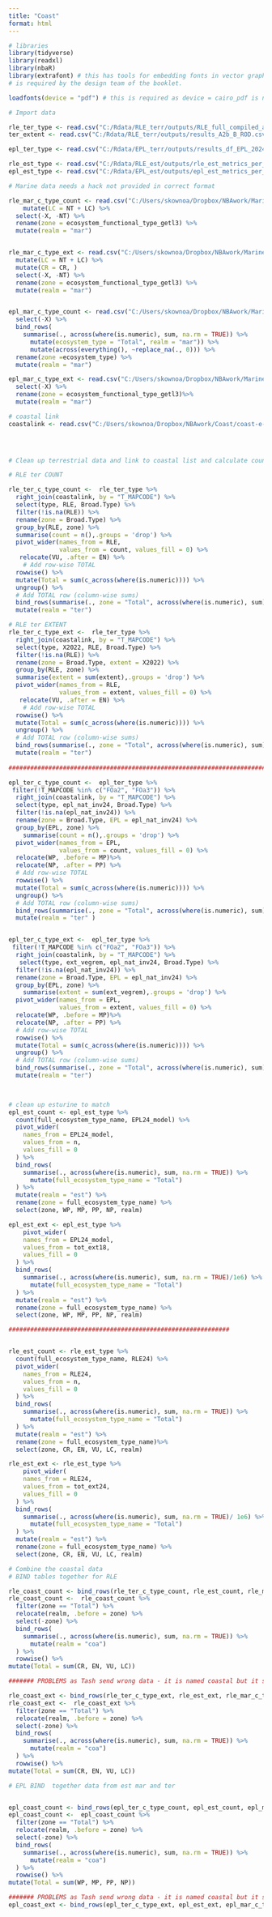 ```yaml
---
title: "Coast"
format: html
---
```


```r

# libraries
library(tidyverse)
library(readxl)
library(nbaR)
library(extrafont) # this has tools for embedding fonts in vector graphics which 
# is required by the design team of the booklet.

loadfonts(device = "pdf") # this is required as device = cairo_pdf is not compatible with CorelDraw
```

```r
# Import data

rle_ter_type <- read.csv("C:/Rdata/RLE_terr/outputs/RLE_full_compiled_adjusted.csv")
ter_extent <- read.csv("C:/Rdata/RLE_terr/outputs/results_A2b_B_ROD.csv")

epl_ter_type <- read.csv("C:/Rdata/EPL_terr/outputs/results_df_EPL_2024_invasives2.csv")

rle_est_type <- read.csv("C:/Rdata/RLE_est/outputs/rle_est_metrics_per_type.csv") 
epl_est_type <- read.csv("C:/Rdata/EPL_est/outputs/epl_est_metrics_per_type.csv")

# Marine data needs a hack not provided in correct format

rle_mar_c_type_count <- read.csv("C:/Users/skownoa/Dropbox/NBAwork/Marine/ETS_coast_efg_type_table.csv")  %>%
    mutate(LC = NT + LC) %>%
  select(-X, -NT) %>%
  rename(zone = ecosystem_functional_type_getl3) %>%
  mutate(realm = "mar")


rle_mar_c_type_ext <- read.csv("C:/Users/skownoa/Dropbox/NBAwork/Marine/ETS_coast_efg_extent_km2_table.csv") %>%
  mutate(LC = NT + LC) %>%
  mutate(CR = CR, )
  select(-X, -NT) %>%
  rename(zone = ecosystem_functional_type_getl3) %>%
  mutate(realm = "mar")


epl_mar_c_type_count <- read.csv("C:/Users/skownoa/Dropbox/NBAwork/Marine/EPL_coast_eco_type_table.csv") %>%
  select(-X) %>%
  bind_rows(
    summarise(., across(where(is.numeric), sum, na.rm = TRUE)) %>%
      mutate(ecosystem_type = "Total", realm = "mar")) %>%
      mutate(across(everything(), ~replace_na(., 0))) %>%
  rename(zone =ecosystem_type) %>%
  mutate(realm = "mar")

epl_mar_c_type_ext <- read.csv("C:/Users/skownoa/Dropbox/NBAwork/Marine/EPL_coast_eco_extent_km2_table.csv") %>%
  select(-X) %>%
  rename(zone = ecosystem_functional_type_getl3)%>%
  mutate(realm = "mar")

# coastal link
coastalink <- read.csv("C:/Users/skownoa/Dropbox/NBAwork/Coast/coast-e-ecosystem_types.csv")


 
```

```r
# Clean up terrestrial data and link to coastal list and calculate count and extent sumamries for RLE and EPL 

# RLE ter COUNT

rle_ter_c_type_count <-  rle_ter_type %>%
  right_join(coastalink, by = "T_MAPCODE") %>%
  select(type, RLE, Broad.Type) %>%
  filter(!is.na(RLE)) %>%
  rename(zone = Broad.Type) %>%
  group_by(RLE, zone) %>%
  summarise(count = n(),.groups = 'drop') %>%
  pivot_wider(names_from = RLE, 
              values_from = count, values_fill = 0) %>%
   relocate(VU, .after = EN) %>%
    # Add row-wise TOTAL
  rowwise() %>%
  mutate(Total = sum(c_across(where(is.numeric)))) %>%
  ungroup() %>%
  # Add TOTAL row (column-wise sums)
  bind_rows(summarise(., zone = "Total", across(where(is.numeric), sum))) %>%
  mutate(realm = "ter")

# RLE ter EXTENT
rle_ter_c_type_ext <-  rle_ter_type %>%
  right_join(coastalink, by = "T_MAPCODE") %>%
  select(type, X2022, RLE, Broad.Type) %>%
  filter(!is.na(RLE)) %>%
  rename(zone = Broad.Type, extent = X2022) %>%
  group_by(RLE, zone) %>%
  summarise(extent = sum(extent),.groups = 'drop') %>%
  pivot_wider(names_from = RLE, 
              values_from = extent, values_fill = 0) %>%
   relocate(VU, .after = EN) %>%
    # Add row-wise TOTAL
  rowwise() %>%
  mutate(Total = sum(c_across(where(is.numeric)))) %>%
  ungroup() %>%
  # Add TOTAL row (column-wise sums)
  bind_rows(summarise(., zone = "Total", across(where(is.numeric), sum))) %>%
  mutate(realm = "ter")
 
###############################################################################

epl_ter_c_type_count <-  epl_ter_type %>%
 filter(!T_MAPCODE %in% c("FOa2", "FOa3")) %>%
  right_join(coastalink, by = "T_MAPCODE") %>%
  select(type, epl_nat_inv24, Broad.Type) %>%
  filter(!is.na(epl_nat_inv24)) %>%
  rename(zone = Broad.Type, EPL = epl_nat_inv24) %>%
  group_by(EPL, zone) %>%
    summarise(count = n(),.groups = 'drop') %>%
  pivot_wider(names_from = EPL, 
              values_from = count, values_fill = 0) %>%
  relocate(WP, .before = MP)%>%
  relocate(NP, .after = PP) %>%
  # Add row-wise TOTAL
  rowwise() %>%
  mutate(Total = sum(c_across(where(is.numeric)))) %>%
  ungroup() %>%
  # Add TOTAL row (column-wise sums)
  bind_rows(summarise(., zone = "Total", across(where(is.numeric), sum))) %>%
  mutate(realm = "ter" )


epl_ter_c_type_ext <-  epl_ter_type %>%
 filter(!T_MAPCODE %in% c("FOa2", "FOa3")) %>%
  right_join(coastalink, by = "T_MAPCODE") %>%
   select(type, ext_vegrem, epl_nat_inv24, Broad.Type) %>%
  filter(!is.na(epl_nat_inv24)) %>%
  rename(zone = Broad.Type, EPL = epl_nat_inv24) %>%
  group_by(EPL, zone) %>%
    summarise(extent = sum(ext_vegrem),.groups = 'drop') %>%
  pivot_wider(names_from = EPL, 
              values_from = extent, values_fill = 0) %>%
  relocate(WP, .before = MP)%>%
  relocate(NP, .after = PP) %>%
  # Add row-wise TOTAL
  rowwise() %>%
  mutate(Total = sum(c_across(where(is.numeric)))) %>%
  ungroup() %>%
  # Add TOTAL row (column-wise sums)
  bind_rows(summarise(., zone = "Total", across(where(is.numeric), sum))) %>%
  mutate(realm = "ter")

  
```

```r
# clean up esturine to match 
epl_est_count <- epl_est_type %>%
  count(full_ecosystem_type_name, EPL24_model) %>%
  pivot_wider(
    names_from = EPL24_model,
    values_from = n,
    values_fill = 0
  ) %>%
  bind_rows(
    summarise(., across(where(is.numeric), sum, na.rm = TRUE)) %>%
      mutate(full_ecosystem_type_name = "Total")
  ) %>%
  mutate(realm = "est") %>%
  rename(zone = full_ecosystem_type_name) %>%
  select(zone, WP, MP, PP, NP, realm)

epl_est_ext <- epl_est_type %>%
    pivot_wider(
    names_from = EPL24_model,
    values_from = tot_ext18,
    values_fill = 0
  ) %>%
  bind_rows(
    summarise(., across(where(is.numeric), sum, na.rm = TRUE)/1e6) %>%
      mutate(full_ecosystem_type_name = "Total")
  ) %>%
  mutate(realm = "est") %>%
  rename(zone = full_ecosystem_type_name) %>%
  select(zone, WP, MP, PP, NP, realm)

#############################################################


rle_est_count <- rle_est_type %>%
  count(full_ecosystem_type_name, RLE24) %>%
  pivot_wider(
    names_from = RLE24,
    values_from = n,
    values_fill = 0
  ) %>%
  bind_rows(
    summarise(., across(where(is.numeric), sum, na.rm = TRUE)) %>%
      mutate(full_ecosystem_type_name = "Total")
  ) %>%
  mutate(realm = "est") %>%
  rename(zone = full_ecosystem_type_name)%>%
  select(zone, CR, EN, VU, LC, realm)

rle_est_ext <- rle_est_type %>%
    pivot_wider(
    names_from = RLE24,
    values_from = tot_ext24,
    values_fill = 0
  ) %>%
  bind_rows(
    summarise(., across(where(is.numeric), sum, na.rm = TRUE)/ 1e6) %>%
      mutate(full_ecosystem_type_name = "Total")
  ) %>%
  mutate(realm = "est") %>%
  rename(zone = full_ecosystem_type_name) %>%
  select(zone, CR, EN, VU, LC, realm)


```

```r
# Combine the coastal data 
# BIND tables together for RLE 

rle_coast_count <- bind_rows(rle_ter_c_type_count, rle_est_count, rle_mar_c_type_count)
rle_coast_count <-  rle_coast_count %>%
  filter(zone == "Total") %>% 
  relocate(realm, .before = zone) %>% 
  select(-zone) %>%
  bind_rows(
    summarise(., across(where(is.numeric), sum, na.rm = TRUE)) %>%
      mutate(realm = "coa")
  ) %>% 
  rowwise() %>%
mutate(Total = sum(CR, EN, VU, LC))

####### PROBLEMS as Tash send wrong data - it is named coastal but it same as mar ext rle)

rle_coast_ext <- bind_rows(rle_ter_c_type_ext, rle_est_ext, rle_mar_c_type_ext) 
rle_coast_ext <-  rle_coast_ext %>%
  filter(zone == "Total") %>% 
  relocate(realm, .before = zone) %>% 
  select(-zone) %>%
  bind_rows(
    summarise(., across(where(is.numeric), sum, na.rm = TRUE)) %>%
      mutate(realm = "coa")
  ) %>% 
  rowwise() %>%
mutate(Total = sum(CR, EN, VU, LC))

# EPL BIND  together data from est mar and ter


epl_coast_count <- bind_rows(epl_ter_c_type_count, epl_est_count, epl_mar_c_type_count)
epl_coast_count <-  epl_coast_count %>%
  filter(zone == "Total") %>% 
  relocate(realm, .before = zone) %>% 
  select(-zone) %>%
  bind_rows(
    summarise(., across(where(is.numeric), sum, na.rm = TRUE)) %>%
      mutate(realm = "coa")
  ) %>% 
  rowwise() %>%
mutate(Total = sum(WP, MP, PP, NP))

####### PROBLEMS as Tash send wrong data - it is named coastal but it same as mar ext epl)
epl_coast_ext <- bind_rows(epl_ter_c_type_ext, epl_est_ext, epl_mar_c_type_ext)


```
